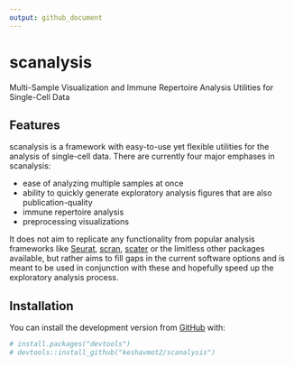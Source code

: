 ```yaml
---
output: github_document
---
```


<!-- README.md is generated from README.Rmd. Please edit that file -->

# scanalysis

<!-- badges: start -->

<!-- badges: end -->

Multi-Sample Visualization and Immune Repertoire Analysis Utilities for Single-Cell Data

## Features

scanalysis is a framework with easy-to-use yet flexible utilities for the analysis of single-cell data. There are currently four major emphases in scanalysis: 

* ease of analyzing multiple samples at once
* ability to quickly generate exploratory analysis figures that are also publication-quality
* immune repertoire analysis
* preprocessing visualizations

It does not aim to replicate any functionality from popular analysis frameworks like [Seurat](https://satijalab.org/seurat/), [scran](http://bioconductor.org/packages/release/bioc/html/scran.html), [scater](https://bioconductor.org/packages/release/bioc/html/scater.html) or the limitless other packages available, but rather aims to fill gaps in the current software options and is meant to be used in conjunction with these and hopefully speed up the exploratory analysis process.

## Installation

You can install the development version from [GitHub](https://github.com/) with:

```r
# install.packages("devtools")
# devtools::install_github("keshavmot2/scanalysis")
```
